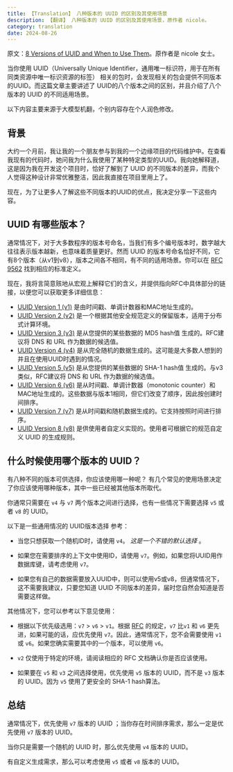 ```yaml
---
title: 【Translation】 八种版本的 UUID 的区别及其使用场景
description: 【翻译】 八种版本的 UUID 的区别及其使用场景，原作者 nicole。
category: translation
date: 2024-08-26
---
```


原文：[8 Versions of UUID and When to Use Them](https://ntietz.com/blog/til-uses-for-the-different-uuid-versions/)。原作者是 nicole 女士。

当你使用 UUID（Universally Unique Identifier，通用唯一标识符，用于在所有同类资源中唯一标识资源的标签） 相关的包时，会发现相关的包会提供不同版本的UUID。而这篇文章主要讲述了 UUID的八个版本之间的区别，并且介绍了八个版本的 UUID 的不同适用场景。

以下内容主要来源于大模型机翻，个别内容存在个人润色修改。

## 背景

大约一个月前，我让我的一个朋友参与到我的一个边缘项目的代码维护中。在查看我现有的代码时，她问我为什么我使用了某种特定类型的UUID。我向她解释道，这是因为我在开发这个项目时，恰好了解到了 UUID 的不同版本的差异，而我个人觉得这种设计非常优雅整洁，因此我直接在项目里用上了。

现在，为了让更多人了解这些不同版本的UUID的优点，我决定分享一下这些内容。

## UUID 有哪些版本？

通常情况下，对于大多数程序的版本号命名，当我们有多个编号版本时，数字越大往往表示版本越新，也意味着质量更好。然而 UUID 的版本号命名恰好不同，它有8个版本（从v1到v8），版本之间各不相同，有不同的适用场景。你可以在 [RFC 9562](https://datatracker.ietf.org/doc/html/rfc9562) 找到相应的标准定义。

现在，我将言简意赅地从宏观上解释它们的含义，并提供指向RFC中具体部分的链接，以便您可以获取更多详细信息：

- [UUID Version 1 (v1)](https://www.rfc-editor.org/rfc/rfc9562.html#name-uuid-version-1) 是由时间戳、单调计数器和MAC地址生成的。
- [UUID Version 2 (v2)](https://www.rfc-editor.org/rfc/rfc9562.html#name-uuid-version-2) 是一个根据其他安全规范定义的保留版本，适用于分布式计算环境。
- [UUID Version 3 (v3)](https://www.rfc-editor.org/rfc/rfc9562.html#name-uuid-version-3) 是从您提供的某些数据的 MD5 hash值 生成的。RFC建议将 DNS 和 URL 作为数据的候选值。
- [UUID Version 4 (v4)](https://www.rfc-editor.org/rfc/rfc9562.html#name-uuid-version-4) 是从完全随机的数据生成的。这可能是大多数人想到的并且在使用UUID时遇到的情况。
- [UUID Version 5 (v5)](https://www.rfc-editor.org/rfc/rfc9562.html#name-uuid-version-5) 是从您提供的某些数据的 SHA-1 hash值 生成的。与v3类似，RFC建议将 DNS 和 URL 作为数据的候选值。
- [UUID Version 6 (v6)](https://www.rfc-editor.org/rfc/rfc9562.html#name-uuid-version-6) 是从时间戳、单调计数器（monotonic counter）和MAC地址生成的。这些数据与版本1相同，但它们改变了顺序，因此按创建时间排序。
- [UUID Version 7 (v7)](https://www.rfc-editor.org/rfc/rfc9562.html#name-uuid-version-7) 是从时间戳和随机数据生成的。它支持按照时间进行排序。
- [UUID Version 8 (v8)](https://www.rfc-editor.org/rfc/rfc9562.html#name-uuid-version-8) 是供使用者自定义实现的。使用者可根据它的规范自定义 UUID 的生成规则。

## 什么时候使用哪个版本的 UUID？

有八种不同的版本可供选择，你应该使用哪一种呢？ 有几个常见的使用场景决定了你应该使用哪种版本，其中一些已经被其他版本所取代。

你通常只需要在 `v4` 与 `v7` 两个版本之间进行选择，也有一些情况下需要选择 `v5` 或者 `v8` 的 UUID。

以下是一些通用情况的 UUID版本选择 参考：

- 当您只想获取一个随机ID时，请使用 `v4`。 *这是一个不错的默认选择* 。

- 如果您在需要排序的上下文中使用ID，请使用 `v7`。例如，如果您将UUID用作数据库键，请考虑使用 `v7`。

- 如果您有自己的数据需要放入UUID中，则可以使用v5或v8，但通常情况下，这不需要我建议，只要您知道 UUID 不同版本的差异，届时您自然会知道是否需要这样做。

其他情况下，您可以参考以下意见使用：

- 根据以下优先级选用：`v7` > `v6` > `v1`。根据 [RFC](https://www.rfc-editor.org/rfc/rfc9562.html#section-5.7-4) 的规定，`v7` 比`v1` 和 `v6` 更先进，如果可能的话，应优先使用 `v7`。因此，通常情况下，您不会需要使用 `v1` 或 `v6`。如果您确实需要其中的一个版本，可以使用 `v6`。

- `v2` 仅使用于特定的环境，请阅读相应的 RFC 文档确认你是否应该使用。

- 如果要在 `v5` 和 `v3` 之间选择使用，优先使用 `v5` 版本的 UUID，而不是 `v3` 版本的 UUID。因为 `v5` 使用了更安全的 SHA-1 hash算法。

## 总结

通常情况下，优先使用 `v7` 版本的 UUID ；当你存在时间排序需求，那么一定是优先使用 `v7` 版本的 UUID。

当你只是需要一个随机的 UUID 时，那么优先使用 `v4` 版本的 UUID。

有自定义生成需求，那么可以考虑使用 `v5` 或者 `v8` 版本的 UUID。 
